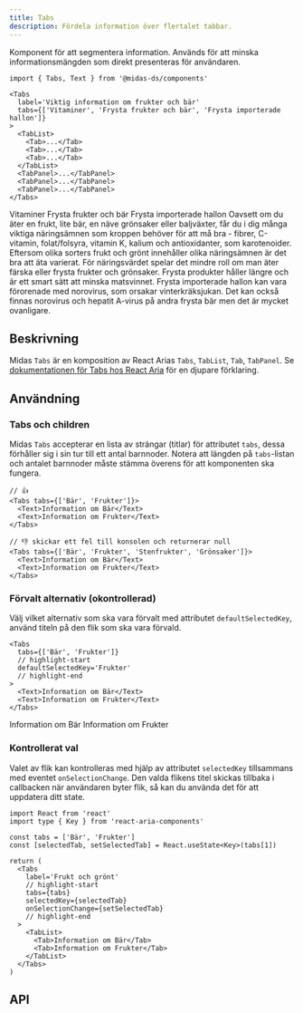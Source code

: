 ```yaml
---
title: Tabs
description: Fördela information över flertalet tabbar.
---
```



<ComponentHeader
  name='Tabs'
  friendlyName='Flikar'
/>

Komponent för att segmentera information. Används för att minska informationsmängden som direkt presenteras för användaren.

```tsx
import { Tabs, Text } from '@midas-ds/components'
```

```tsx
<Tabs
  label='Viktig information om frukter och bär'
  tabs={['Vitaminer', 'Frysta frukter och bär', 'Frysta importerade hallon']}
>
  <TabList>
    <Tab>...</Tab>
    <Tab>...</Tab>
    <Tab>...</Tab>
  </TabList>
  <TabPanel>...</TabPanel>
  <TabPanel>...</TabPanel>
  <TabPanel>...</TabPanel>
</Tabs>
```

<div className='card'>
  <MidasTabs
    label='Viktig information om frukter och bär'
    tabs={['Vitaminer', 'Frysta frukter och bär', 'Frysta importerade hallon']}
  >
    <TabList>
      <Tab id='tab1'>Vitaminer</Tab>
      <Tab id='tab2'>Frysta frukter och bär</Tab>
      <Tab id='tab3'>Frysta importerade hallon</Tab>
    </TabList>
    <TabPanel id='tab1'>
      <Text>
        Oavsett om du äter en frukt, lite bär, en näve grönsaker eller baljväxter, får du i dig många viktiga
        näringsämnen som kroppen behöver för att må bra - fibrer, C-vitamin, folat/folsyra, vitamin K, kalium och
        antioxidanter, som karotenoider. Eftersom olika sorters frukt och grönt innehåller olika näringsämnen är det bra
        att äta varierat.
      </Text>
    </TabPanel>
    <TabPanel id='tab2'>
      <Text>
        För näringsvärdet spelar det mindre roll om man äter färska eller frysta frukter och grönsaker. Frysta produkter
        håller längre och är ett smart sätt att minska matsvinnet.
      </Text>
    </TabPanel>
    <TabPanel id='tab3'>
      <Text>
        Frysta importerade hallon kan vara förorenade med norovirus, som orsakar vinterkräksjukan. Det kan också finnas
        norovirus och hepatit A-virus på andra frysta bär men det är mycket ovanligare.
      </Text>
    </TabPanel>
  </MidasTabs>
</div>

## Beskrivning

Midas `Tabs` är en komposition av React Arias `Tabs`, `TabList`, `Tab`, `TabPanel`. Se [dokumentationen för Tabs hos React Aria](https://react-spectrum.adobe.com/react-aria/Tabs.html) för en djupare förklaring.

## Användning

### Tabs och children

Midas `Tabs` accepterar en lista av strängar (titlar) för attributet `tabs`, dessa förhåller sig i sin tur till ett antal barnnoder.
Notera att längden på `tabs`-listan och antalet barnnoder måste stämma överens för att komponenten ska fungera.

```tsx
// 👍
<Tabs tabs={['Bär', 'Frukter']}>
  <Text>Information om Bär</Text>
  <Text>Information om Frukter</Text>
</Tabs>
```

```tsx
// 👎 skickar ett fel till konsolen och returnerar null
<Tabs tabs={['Bär', 'Frukter', 'Stenfrukter', 'Grönsaker']}>
  <Text>Information om Bär</Text>
  <Text>Information om Frukter</Text>
</Tabs>
```

### Förvalt alternativ (okontrollerad)

Välj vilket alternativ som ska vara förvalt med attributet `defaultSelectedKey`, använd titeln på den flik som ska vara förvald.

```tsx
<Tabs
  tabs={['Bär', 'Frukter']}
  // highlight-start
  defaultSelectedKey='Frukter'
  // highlight-end
>
  <Text>Information om Bär</Text>
  <Text>Information om Frukter</Text>
</Tabs>
```

<div className='card'>
  <MidasTabs
    label='Frukt och grönt'
    tabs={['Bär', 'Frukter']}
    defaultSelectedKey='Frukter'
  >
    <Text>Information om Bär</Text>
    <Text>Information om Frukter</Text>
  </MidasTabs>
</div>

### Kontrollerat val

Valet av flik kan kontrolleras med hjälp av attributet `selectedKey` tillsammans med eventet `onSelectionChange`.
Den valda flikens titel skickas tillbaka i callbacken när användaren byter flik, så kan du använda det för att uppdatera ditt state.

```tsx
import React from 'react'
import type { Key } from 'react-aria-components'
```

```tsx
const tabs = ['Bär', 'Frukter']
const [selectedTab, setSelectedTab] = React.useState<Key>(tabs[1])

return (
  <Tabs
    label='Frukt och grönt'
    // highlight-start
    tabs={tabs}
    selectedKey={selectedTab}
    onSelectionChange={setSelectedTab}
    // highlight-end
  >
    <TabList>
      <Tab>Information om Bär</Tab>
      <Tab>Information om Frukter</Tab>
    </TabList>
  </Tabs>
)
```

<div className='card'>
  <ControlledExample />
</div>

## API

<PropTable name='Tabs' />
